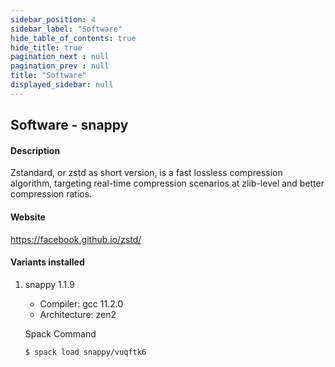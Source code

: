 ```yaml
---
sidebar_position: 4
sidebar_label: "Software"
hide_table_of_contents: true
hide_title: true
pagination_next : null
pagination_prev : null
title: "Software"
displayed_sidebar: null
---
```


## Software - snappy


#### Description
Zstandard, or zstd as short version, is a fast lossless compression algorithm, targeting real-time compression scenarios at zlib-level and better compression ratios.

#### Website
https://facebook.github.io/zstd/

#### Variants installed

1. snappy 1.1.9

    - Compiler: gcc 11.2.0
    - Architecture: zen2

    Spack Command
    ```bash
    $ spack load snappy/vuqftk6
    ```
